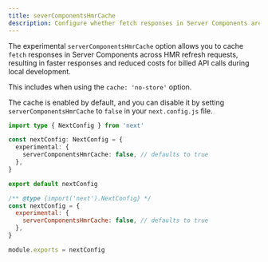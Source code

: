 ```yaml
---
title: severComponentsHmrCache
description: Configure whether fetch responses in Server Components are cached across HMR refresh requests.
---
```


The experimental `serverComponentsHmrCache` option allows you to cache `fetch` responses in Server Components across HMR refresh requests, resulting in faster responses and reduced costs for billed API calls during local development.

This includes when using the `cache: 'no-store'` option.

The cache is enabled by default, and you can disable it by setting `serverComponentsHmrCache` to `false` in your `next.config.js` file.

```ts filename="next.config.ts" switcher
import type { NextConfig } from 'next'

const nextConfig: NextConfig = {
  experimental: {
    serverComponentsHmrCache: false, // defaults to true
  },
}

export default nextConfig
```

```js filename="next.config.js" switcher
/** @type {import('next').NextConfig} */
const nextConfig = {
  experimental: {
    serverComponentsHmrCache: false, // defaults to true
  },
}

module.exports = nextConfig
```
